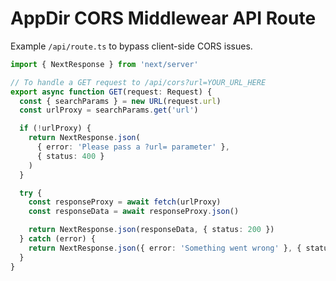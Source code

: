 # AppDir CORS Middlewear API Route

Example `/api/route.ts` to bypass client-side CORS issues.

```ts filename="/api/route.ts" showLineNumbers copy
import { NextResponse } from 'next/server'

// To handle a GET request to /api/cors?url=YOUR_URL_HERE
export async function GET(request: Request) {
  const { searchParams } = new URL(request.url)
  const urlProxy = searchParams.get('url')

  if (!urlProxy) {
    return NextResponse.json(
      { error: 'Please pass a ?url= parameter' },
      { status: 400 }
    )
  }

  try {
    const responseProxy = await fetch(urlProxy)
    const responseData = await responseProxy.json()

    return NextResponse.json(responseData, { status: 200 })
  } catch (error) {
    return NextResponse.json({ error: 'Something went wrong' }, { status: 400 })
  }
}
```